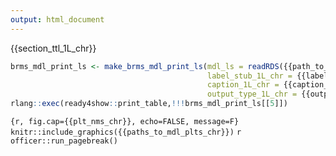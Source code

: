 ```yaml
---
output: html_document
---
```


\blandscape

{{section_ttl_1L_chr}}


```r
brms_mdl_print_ls <- make_brms_mdl_print_ls(mdl_ls = readRDS({{path_to_mdl_1L_chr}}),
                                            label_stub_1L_chr = {{label_stub_1L_chr}},
                                            caption_1L_chr = {{caption_1L_chr}},
                                            output_type_1L_chr = {{output_type_1L_chr}})
rlang::exec(ready4show::print_table,!!!brms_mdl_print_ls[[5]])
```
\elandscape
\newpage
```{r, fig.cap={{plt_nms_chr}}, echo=FALSE, message=F}
knitr::include_graphics({{paths_to_mdl_plts_chr}})
```
`r officer::run_pagebreak()`
\newpage

